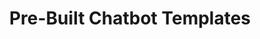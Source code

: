 ---
title: "Pre-Built Chatbot Templates"
description: "This page contains all the necessary information regrading using the pre built chatbot templates provided by  Voxloud"
---